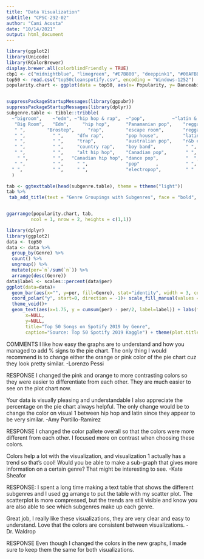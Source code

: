```yaml
---
title: "Data Visualization"
subtitle: "CPSC-292-02"
author: "Cami Acosta"
date: "10/14/2021"
output: html_document
---
```


```r
library(ggplot2)
library(Unicode) 
library(RColorBrewer)
display.brewer.all(colorblindFriendly = TRUE)
cbp1 <- c("midnightblue", "limegreen", "#E7B800", "deeppink1", "#00AFBB")
top50 <- read.csv("top50cleanspotify.csv", encoding = "Windows-1252")
popularity.chart <- ggplot(data = top50, aes(x= Popularity, y= Danceability, col= Genre)) + geom_point(size=2.5) + scale_colour_manual(values=cbp1) + labs(title = "Popularity vs. Danceability in Spotify's Top 50 Songs of 2019", caption="Source: Top 50 Spotify 2019 Kaggle") + theme(plot.title = element_text(color = "#063376"))


suppressPackageStartupMessages(library(ggpubr))
suppressPackageStartupMessages(library(dplyr))
subgenre.table <- tibble::tribble(
  ~"bigroom",    ~"edm", ~"hip hop & rap",  ~"pop",          ~"latin & reggaeton",
   "Big Room",   "Edm",     "hip hop",      "Panamanian pop",    "reggaeton flow",
   " ",        "Brostep",     "rap",        "escape room",       "reggaeton",
   " ",          " ",     "dfw rap",        "pop house",         "latin",
   " ",          " ",     "trap",           "australian pop",    "r&b en espanol",
   " ",          " ",     "country rap",    "boy band",           " ",
   " ",          " ",     "alt hip hop",    "Canadian pop",       " ",
    " ",         " ",   "Canadian hip hop", "dance pop",          "  ",
   " ",          " ",     " ",              "pop"      ,          " ",
  " ",           " ",     " ",              "electropop",         " " 
  )

tab <- ggtexttable(head(subgenre.table), theme = ttheme("light"))
tab %>%
 tab_add_title(text = "Genre Groupings with Subgenres", face = "bold", padding = unit(0.1, "line"))


ggarrange(popularity.chart, tab,
         ncol = 1, nrow = 2, heights = c(1,1))
```

```r
library(dplyr)
library(ggplot2)
data <- top50
data <- data %>% 
  group_by(Genre) %>% 
  count() %>% 
  ungroup() %>% 
  mutate(per=`n`/sum(`n`)) %>% 
  arrange(desc(Genre))
data$label <- scales::percent(data$per)
ggplot(data=data)+
  geom_bar(aes(x="", y=per, fill=Genre), stat="identity", width = 3, color = "white") +
  coord_polar("y", start=0, direction = -1)+ scale_fill_manual(values = cbp1) +
  theme_void()+ 
  geom_text(aes(x=1.75, y = cumsum(per) - per/2, label=label)) + labs(fill="Genre",
       x=NULL, 
       y=NULL, 
       title="Top 50 Songs on Spotify 2019 by Genre", 
       caption="Source: Top 50 Spotify 2019 Kaggle") + theme(plot.title = element_text(color = "#063376"))
``` 

COMMENTS
I like how easy the graphs are to understand and how you managed to add % signs to the pie chart. The only thing I would recommend is to change either the orange or pink color of the pie chart cuz they look pretty similar.
-Lorenzo Pessi

RESPONSE
I changed the pink and orange to more contrasting colors so they were easier to differentiate from each other. They are much easier to see on the plot chart now. 

Your data is visually pleasing and understandable I also appreciate the percentage on the pie chart always helpful. The only change would be to change the color on visual 1 between hip hop and latin since they appear to be very similar.
-Amy Portillo-Ramirez

RESPONSE
I changed the color pallete overall so that the colors were more different from each other. I focused more on contrast when choosing these colors. 

Colors help a lot with the visualization, and visualization 1 actually has a trend so that's cool! Would you be able to make a sub-graph that gives more information on a certain genre? That might be interesting to see.
-Kate Sheafor

RESPONSE:
I spent a long time making a text table that shows the different subgenres and I used gg arrange to put the table with my scatter plot. The scatterplot is more compressed, but the trends are still visible and know you are also able to see which subgenres make up each genre. 


Great job, I really like these visualizations, they are very clear and easy to understand. Love that the colors are consistent between visualizations.
- Dr. Waldrop

RESPONSE
Even though I changed the colors in the new graphs, I made sure to keep them the same for both visualizations.
